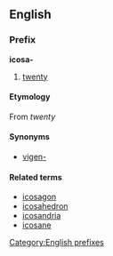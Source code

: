 ==English==
===Prefix===
[[Category:English prefixes]]
'''icosa-''' 
# [[twenty]]

====Etymology====
{{etystub}}
From {{Gr.}} [[]] ''twenty''

====Synonyms====
* [[vigen-]]

====Related terms====
*[[icosagon]]
*[[icosahedron]]
*[[icosandria]]
*[[icosane]]